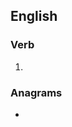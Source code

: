 ==English==

===Verb===
{{head|en|present participle}}

# {{present participle of|spume|lang=en|nocat=1}}

===Anagrams===
* {{anagrams|en|impugns|sumping}}